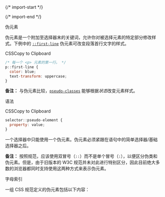 
{/* import-start */}
  
{/* import-end */}
   
<STitle>
伪元素
</STitle>

伪元素是一个附加至选择器末的关键词，允许你对被选择元素的特定部分修改样式。下例中的 [<u>`::first-line`</u>](https://developer.mozilla.org/zh-CN/docs/Web/CSS/::first-line) 伪元素可改变段落首行文字的样式。

CSSCopy to Clipboard

<SCodeBlock language="js" focus="" filename="" tabid="0">

```js
/* 每一个 <p> 元素的第一行。 */
p::first-line {
  color: blue;
  text-transform: uppercase;
}
```
</SCodeBlock>

**备注：** 与伪元素比较，[<u>`pseudo-classes`</u>](https://developer.mozilla.org/zh-CN/docs/Web/CSS/Pseudo-classes) 能够根据*状态*改变元素样式。

<SH level="2" id="h-6kt5rov">
语法
</SH>


CSSCopy to Clipboard

<SCodeBlock language="js" focus="" filename="" tabid="0">

```js
selector::pseudo-element {
  property: value;
}
```
</SCodeBlock>

一个选择器中只能使用一个伪元素。伪元素必须紧跟在语句中的简单选择器/基础选择器之后。

**备注：** 按照规范，应该使用双冒号（`::`）而不是单个冒号（`:`），以便区分伪类和伪元素。但是，由于旧版本的 W3C 规范并未对此进行特别区分，因此目前绝大多数的浏览器都同时支持使用这两种方式来表示伪元素。

<SH level="2" id="h-5a2x5qn57si5byv">
字母索引
</SH>


一组 CSS 规范定义的伪元素包括以下内容：
